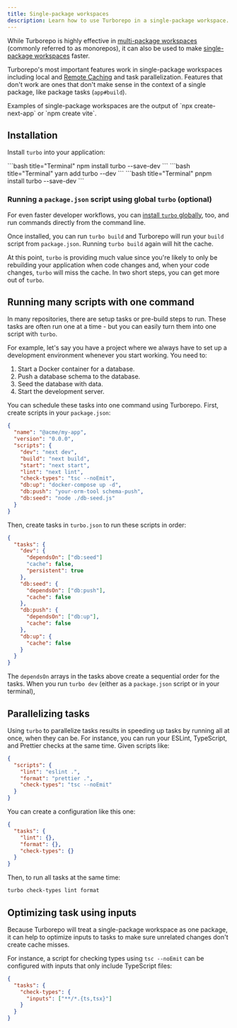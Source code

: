```yaml
---
title: Single-package workspaces
description: Learn how to use Turborepo in a single-package workspace.
---
```



While Turborepo is highly effective in [multi-package workspaces](https://vercel.com/docs/vercel-platform/glossary#multi-package-workspace) (commonly referred to as monorepos), it can also be used to make [single-package workspaces](https://vercel.com/docs/vercel-platform/glossary#single-package-workspace) faster.

Turborepo's most important features work in single-package workspaces including local and [Remote Caching](/repo/docs/core-concepts/remote-caching) and task parallelization. Features that don't work are ones that don't make sense in the context of a single package, like package tasks (`app#build`).

<Callout type="good-to-know">
  Examples of single-package workspaces are the output of `npx create-next-app`
  or `npm create vite`.
</Callout>

## Installation

Install `turbo` into your application:

<PackageManagerTabs>
  <Tab>
  ```bash title="Terminal"
  npm install turbo --save-dev
  ```

  </Tab>
  <Tab>
    ```bash title="Terminal"
    yarn add turbo --dev
    ```

  </Tab>
  <Tab>
    ```bash title="Terminal"
    pnpm install turbo --save-dev
    ```

  </Tab>
</PackageManagerTabs>

### Running a `package.json` script using global `turbo` (optional)

For even faster developer workflows, you can [install `turbo` globally](/repo/docs/getting-started/installation#installing-globally), too, and run commands directly from the command line.

Once installed, you can run `turbo build` and Turborepo will run your `build` script from `package.json`. Running `turbo build` again will hit the cache.

At this point, `turbo` is providing much value since you're likely to only be rebuilding your application when code changes and, when your code changes, `turbo` will miss the cache. In two short steps, you can get more out of `turbo`.

## Running many scripts with one command

In many repositories, there are setup tasks or pre-build steps to run. These tasks are often run one at a time - but you can easily turn them into one script with `turbo`.

For example, let's say you have a project where we always have to set up a development environment whenever you start working. You need to:

1. Start a Docker container for a database.
2. Push a database schema to the database.
3. Seed the database with data.
4. Start the development server.

You can schedule these tasks into one command using Turborepo. First, create scripts in your `package.json`:

```json title="package.json"
{
  "name": "@acme/my-app",
  "version": "0.0.0",
  "scripts": {
    "dev": "next dev",
    "build": "next build",
    "start": "next start",
    "lint": "next lint",
    "check-types": "tsc --noEmit",
    "db:up": "docker-compose up -d",
    "db:push": "your-orm-tool schema-push",
    "db:seed": "node ./db-seed.js"
  }
}
```

Then, create tasks in `turbo.json` to run these scripts in order:

```json title="./turbo.json"
{
  "tasks": {
    "dev": {
      "dependsOn": ["db:seed"]
      "cache": false,
      "persistent": true
    },
    "db:seed": {
      "dependsOn": ["db:push"],
      "cache": false
    },
    "db:push": {
      "dependsOn": ["db:up"],
      "cache": false
    },
    "db:up": {
      "cache": false
    }
  }
}
```

The `dependsOn` arrays in the tasks above create a sequential order for the tasks. When you run `turbo dev` (either as a `package.json` script or in your terminal),

## Parallelizing tasks

Using `turbo` to parallelize tasks results in speeding up tasks by running all at once, when they can be. For instance, you can run your ESLint, TypeScript, and Prettier checks at the same time. Given scripts like:

```json title="./package.json"
{
  "scripts": {
    "lint": "eslint .",
    "format": "prettier .",
    "check-types": "tsc --noEmit"
  }
}
```

You can create a configuration like this one:

```json title="turbo.json"
{
  "tasks": {
    "lint": {},
    "format": {},
    "check-types": {}
  }
}
```

Then, to run all tasks at the same time:

```bash title="Terminal"
turbo check-types lint format
```

## Optimizing task using inputs

Because Turborepo will treat a single-package workspace as one package, it can help to optimize inputs to tasks to make sure unrelated changes don't create cache misses.

For instance, a script for checking types using `tsc --noEmit` can be configured with inputs that only include TypeScript files:

```json title="./turbo.json"
{
  "tasks": {
    "check-types": {
      "inputs": ["**/*.{ts,tsx}"]
    }
  }
}
```
